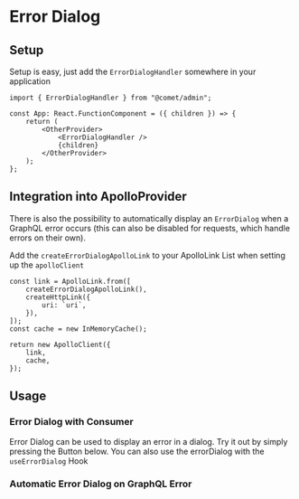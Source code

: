 

<Meta of={ErrorDialogStories} />

# Error Dialog

## Setup

Setup is easy, just add the `ErrorDialogHandler` somewhere in your application

```
import { ErrorDialogHandler } from "@comet/admin";

const App: React.FunctionComponent = ({ children }) => {
    return (
        <OtherProvider>
            <ErrorDialogHandler />
            {children}
        </OtherProvider>
    );
};
```

## Integration into ApolloProvider

There is also the possibility to automatically display an `ErrorDialog` when a GraphQL error occurs (this can also be disabled for requests, which handle errors on their own).

Add the `createErrorDialogApolloLink` to your ApolloLink List when setting up the `apolloClient`

```
const link = ApolloLink.from([
    createErrorDialogApolloLink(),
    createHttpLink({
        uri: `uri`,
    }),
]);
const cache = new InMemoryCache();

return new ApolloClient({
    link,
    cache,
});
```

## Usage

### Error Dialog with Consumer

Error Dialog can be used to display an error in a dialog. Try it out by simply pressing the Button below. You can also use the errorDialog with the `useErrorDialog` Hook

<Canvas>
    <Story of={ErrorDialogStories.ManualErrorDialog} />
</Canvas>

### Automatic Error Dialog on GraphQL Error

<Canvas>
    <Story of={ErrorDialogStories.AutomaticErrorOnGraphqlError} />
</Canvas>
